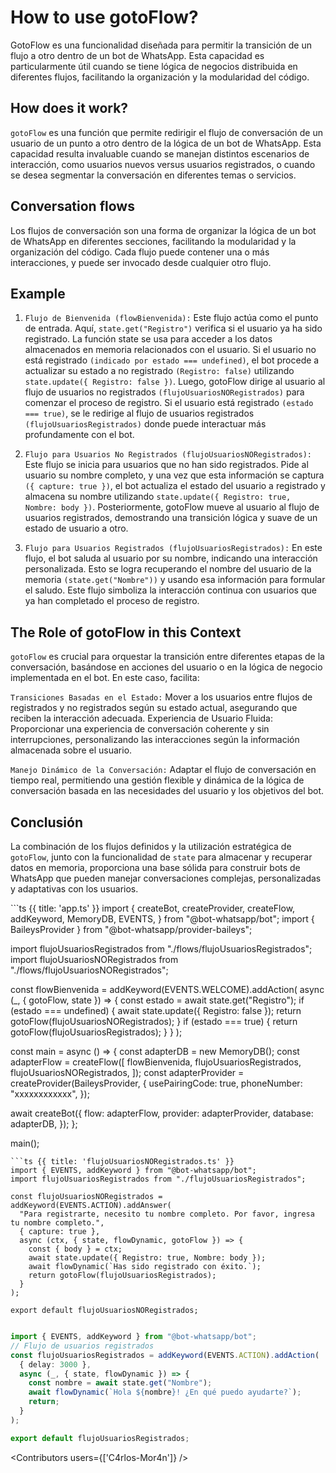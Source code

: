 
# How to use gotoFlow?

GotoFlow es una funcionalidad diseñada para permitir la transición de un flujo a otro dentro de un bot de WhatsApp. Esta capacidad es particularmente útil cuando se tiene lógica de negocios distribuida en diferentes flujos, facilitando la organización y la modularidad del código.

## How does it work?

`gotoFlow` es una función que permite redirigir el flujo de conversación de un usuario de un punto a otro dentro de la lógica de un bot de WhatsApp. Esta capacidad resulta invaluable cuando se manejan distintos escenarios de interacción, como usuarios nuevos versus usuarios registrados, o cuando se desea segmentar la conversación en diferentes temas o servicios.

## Conversation flows

Los flujos de conversación son una forma de organizar la lógica de un bot de WhatsApp en diferentes secciones, facilitando la modularidad y la organización del código. Cada flujo puede contener una o más interacciones, y puede ser invocado desde cualquier otro flujo. 
## Example

1. `Flujo de Bienvenida (flowBienvenida):`
Este flujo actúa como el punto de entrada. Aquí, `state.get("Registro")` verifica si el usuario ya ha sido registrado. La función state se usa para acceder a los datos almacenados en memoria relacionados con el usuario.
Si el usuario no está registrado `(indicado por estado === undefined)`, el bot procede a actualizar su estado a no registrado `(Registro: false)` utilizando `state.update({ Registro: false })`. Luego, gotoFlow dirige al usuario al flujo de usuarios no registrados `(flujoUsuariosNORegistrados)` para comenzar el proceso de registro.
Si el usuario está registrado `(estado === true)`, se le redirige al flujo de usuarios registrados `(flujoUsuariosRegistrados)` donde puede interactuar más profundamente con el bot.

2. `Flujo para Usuarios No Registrados (flujoUsuariosNORegistrados):`
Este flujo se inicia para usuarios que no han sido registrados. Pide al usuario su nombre completo, y una vez que esta información se captura `({ capture: true })`, el bot actualiza el estado del usuario a registrado y almacena su nombre utilizando `state.update({ Registro: true, Nombre: body })`. Posteriormente, gotoFlow mueve al usuario al flujo de usuarios registrados, demostrando una transición lógica y suave de un estado de usuario a otro.

3. `Flujo para Usuarios Registrados (flujoUsuariosRegistrados):`
En este flujo, el bot saluda al usuario por su nombre, indicando una interacción personalizada. Esto se logra recuperando el nombre del usuario de la memoria `(state.get("Nombre"))` y usando esa información para formular el saludo. Este flujo simboliza la interacción continua con usuarios que ya han completado el proceso de registro.

## The Role of gotoFlow in this Context
`gotoFlow` es crucial para orquestar la transición entre diferentes etapas de la conversación, basándose en acciones del usuario o en la lógica de negocio implementada en el bot. En este caso, facilita:

`Transiciones Basadas en el Estado:` Mover a los usuarios entre flujos de registrados y no registrados según su estado actual, asegurando que reciben la interacción adecuada.
Experiencia de Usuario Fluida: Proporcionar una experiencia de conversación coherente y sin interrupciones, personalizando las interacciones según la información almacenada sobre el usuario.

`Manejo Dinámico de la Conversación:` Adaptar el flujo de conversación en tiempo real, permitiendo una gestión flexible y dinámica de la lógica de conversación basada en las necesidades del usuario y los objetivos del bot.

## Conclusión
La combinación de los flujos definidos y la utilización estratégica de `gotoFlow`, junto con la funcionalidad de `state` para almacenar y recuperar datos en memoria, proporciona una base sólida para construir bots de WhatsApp que pueden manejar conversaciones complejas, personalizadas y adaptativas con los usuarios.

<CodeGroup>
```ts {{ title: 'app.ts' }}
import {
  createBot,
  createProvider,
  createFlow,
  addKeyword,
  MemoryDB,
  EVENTS,
} from "@bot-whatsapp/bot";
import { BaileysProvider } from "@bot-whatsapp/provider-baileys";

import flujoUsuariosRegistrados from "./flows/flujoUsuariosRegistrados";
import flujoUsuariosNORegistrados from "./flows/flujoUsuariosNORegistrados";

const flowBienvenida = addKeyword(EVENTS.WELCOME).addAction(
  async (_, { gotoFlow, state }) => {
    const estado = await state.get("Registro");
    if (estado === undefined) {
      await state.update({ Registro: false });
      return gotoFlow(flujoUsuariosNORegistrados);
    }
    if (estado === true) {
      return gotoFlow(flujoUsuariosRegistrados);
    }
  }
);

const main = async () => {
  const adapterDB = new MemoryDB();
  const adapterFlow = createFlow([
    flowBienvenida,
    flujoUsuariosRegistrados,
    flujoUsuariosNORegistrados,
  ]);
  const adapterProvider = createProvider(BaileysProvider, {
    usePairingCode: true,
    phoneNumber: "xxxxxxxxxxxx",
  });

  await createBot({
    flow: adapterFlow,
    provider: adapterProvider,
    database: adapterDB,
  });
};

main();

```
```ts {{ title: 'flujoUsuariosNORegistrados.ts' }}
import { EVENTS, addKeyword } from "@bot-whatsapp/bot";
import flujoUsuariosRegistrados from "./flujoUsuariosRegistrados";

const flujoUsuariosNORegistrados = addKeyword(EVENTS.ACTION).addAnswer(
  "Para registrarte, necesito tu nombre completo. Por favor, ingresa tu nombre completo.",
  { capture: true },
  async (ctx, { state, flowDynamic, gotoFlow }) => {
    const { body } = ctx;
    await state.update({ Registro: true, Nombre: body });
    await flowDynamic(`Has sido registrado con éxito.`);
    return gotoFlow(flujoUsuariosRegistrados);
  }
);

export default flujoUsuariosNORegistrados;
```

```ts {{ title: 'flujoUsuariosRegistrados.ts' }}

import { EVENTS, addKeyword } from "@bot-whatsapp/bot";
// Flujo de usuarios registrados
const flujoUsuariosRegistrados = addKeyword(EVENTS.ACTION).addAction(
  { delay: 3000 },
  async (_, { state, flowDynamic }) => {
    const nombre = await state.get("Nombre");
    await flowDynamic(`Hola ${nombre}! ¿En qué puedo ayudarte?`);
    return;
  }
);

export default flujoUsuariosRegistrados;
```
</CodeGroup>


<Guides />

<Resources />

<Contributors users={['C4rlos-Mor4n']} />
